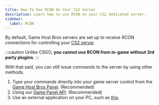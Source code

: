 ```yaml
---
title: How To Use RCON On Your CS2 Server
description: Learn how to use RCON on your CS2 dedicated server.
sidebar:
  label: RCON
---
```


By default, Game Host Bros servers are set up to receive RCON connections for controlling your [CS2 server](https://www.gamehostbros.com/cs2-server-hosting/).

:::caution
Unlike CSGO, **you cannot use RCON from in-game without 3rd party plugins**.
:::

With that said, you can still issue commands to the server by using other methods.
<Steps>
1. Type your commands directly into your game server control from the [Game Host Bros Panel](https://panel.gamehostbros.com/). (Recommended)
2. Using our [Game Panel API](https://gamepanel.notion.site/Client-API-b76f787c2cbb4970b8dcca7f20104a15). (Recommended)
3. Use an external application on your PC, such as [this](https://github.com/fpaezf/Counter-Strike-dedicated-server-admin-tool).
</Steps>